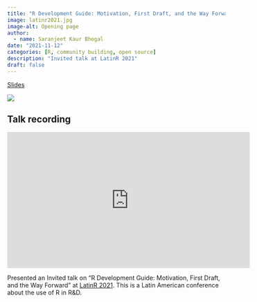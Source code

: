 ```yaml
---
title: "R Development Guide: Motivation, First Draft, and the Way Forward"
image: latinr2021.jpg
image-alt: Opening page
author:
  - name: Saranjeet Kaur Bhogal
date: "2021-11-12"
categories: [R, community building, open source]
description: "Invited talk at LatinR 2021"
draft: false
---
```


[Slides](https://github.com/SaranjeetKaur/LatinR2021_Slides_Invited_Talk)

[![](latinr2021.jpg)](https://github.com/SaranjeetKaur/LatinR2021_Slides_Invited_Talk)

## Talk recording

<iframe width="560" height="315" src="https://www.youtube.com/embed/VzPia_PAxvw?si=AL-8lqjx5CHiw2lj" title="YouTube video player" frameborder="0" allow="accelerometer; autoplay; clipboard-write; encrypted-media; gyroscope; picture-in-picture; web-share" referrerpolicy="strict-origin-when-cross-origin" allowfullscreen>

</iframe>

Presented an Invited talk on “R Development Guide: Motivation, First Draft, and the Way Forward” at [LatinR 2021](https://latin-r.com). This is a Latin American conference about the use of R in R&D.
